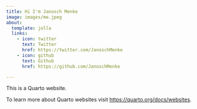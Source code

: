 ```yaml
---
title: Hi I'm Janosch Menke
image: images/me.jpeg
about:
  template: jolla
  links:
    - icon: twitter
      text: Twitter
      href: https://twitter.com/JanoschMenke
    - icon: github
      text: Github
      href: https://github.com/JanoschMenke

---
```

This is a Quarto website.

To learn more about Quarto websites visit <https://quarto.org/docs/websites>.
